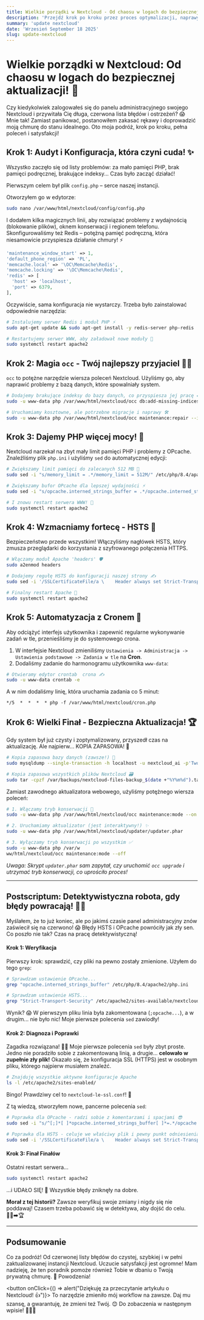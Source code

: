 ```yaml
---
title: Wielkie porządki w Nextcloud - Od chaosu w logach do bezpiecznej aktualizacji! 🚀
description: 'Przejdź krok po kroku przez proces optymalizacji, naprawy i bezpiecznej aktualizacji Nextcloud z poziomu konsoli. Pozbądź się błędów i przyspiesz swoją chmurę!'
summary: 'update nextcloud'
date: 'Wrzesień September 18 2025'
slug: update-nextcloud
---
```


# Wielkie porządki w Nextcloud: Od chaosu w logach do bezpiecznej aktualizacji! 🚀

Czy kiedykolwiek zalogowałeś się do panelu administracyjnego swojego Nextcloud i przywitała Cię długa, czerwona lista błędów i ostrzeżeń? 😱 Mnie tak! Zamiast panikować, postanowiłem zakasać rękawy i doprowadzić moją chmurę do stanu idealnego. Oto moja podróż, krok po kroku, pełna poleceń i satysfakcji!

## Krok 1: Audyt i Konfiguracja, która czyni cuda! ✨

Wszystko zaczęło się od listy problemów: za mało pamięci PHP, brak pamięci podręcznej, brakujące indeksy... Czas było zacząć działać!

Pierwszym celem był plik `config.php` – serce naszej instancji.

Otworzyłem go w edytorze:
```bash
sudo nano /var/www/html/nextcloud/config/config.php
```

I dodałem kilka magicznych linii, aby rozwiązać problemy z wydajnością (blokowanie plików), oknem konserwacji i regionem telefonu. Skonfigurowaliśmy też Redis – potężną pamięć podręczną, która niesamowicie przyspiesza działanie chmury! ⚡️

```php
'maintenance_window_start' => 1,
'default_phone_region' => 'PL',
'memcache.local' => '\OC\Memcache\Redis',
'memcache.locking' => '\OC\Memcache\Redis',
'redis' => [
  'host' => 'localhost',
  'port' => 6379,
],
```

Oczywiście, sama konfiguracja nie wystarczy. Trzeba było zainstalować odpowiednie narzędzia:
```bash
# Instalujemy serwer Redis i moduł PHP ⚡️
sudo apt-get update && sudo apt-get install -y redis-server php-redis

# Restartujemy serwer WWW, aby załadował nowe moduły 🔄
sudo systemctl restart apache2
```

## Krok 2: Magia `occ` - Twój najlepszy przyjaciel 🧙‍♂️

`occ` to potężne narzędzie wiersza poleceń Nextcloud. Użyliśmy go, aby naprawić problemy z bazą danych, które spowalniały system.

```bash
# Dodajemy brakujące indeksy do bazy danych, co przyspiesza jej pracę 🏎️
sudo -u www-data php /var/www/html/nextcloud/occ db:add-missing-indices

# Uruchamiamy kosztowne, ale potrzebne migracje i naprawy 🛠️
sudo -u www-data php /var/www/html/nextcloud/occ maintenance:repair --include-expensive
```

## Krok 3: Dajemy PHP więcej mocy! 💪

Nextcloud narzekał na zbyt mały limit pamięci PHP i problemy z OPcache. Znaleźliśmy plik `php.ini` i użyliśmy `sed` do automatycznej edycji:

```bash
# Zwiększamy limit pamięci do zalecanych 512 MB 🧠
sudo sed -i "s/memory_limit = .*/memory_limit = 512M/" /etc/php/8.4/apache2/php.ini

# Zwiększamy bufor OPcache dla lepszej wydajności ⚡️
sudo sed -i "s/opcache.interned_strings_buffer = .*/opcache.interned_strings_buffer = 16/" /etc/php/8.4/apache2/php.ini

# I znowu restart serwera WWW! 🔄
sudo systemctl restart apache2
```

## Krok 4: Wzmacniamy fortecę - HSTS 🏰

Bezpieczeństwo przede wszystkim! Włączyliśmy nagłówek HSTS, który zmusza przeglądarki do korzystania z szyfrowanego połączenia HTTPS.

```bash
# Włączamy moduł Apache 'headers' 🛡️
sudo a2enmod headers

# Dodajemy regułę HSTS do konfiguracji naszej strony ✍️
sudo sed -i '/SSLCertificateFile/a \    Header always set Strict-Transport-Security "max-age=15552000; includeSubDomains"' /etc/apache2/sites-available/nextcloud-le-ssl.conf

# Finalny restart Apache 🔄
sudo systemctl restart apache2
```

## Krok 5: Automatyzacja z Cronem 🤖

Aby odciążyć interfejs użytkownika i zapewnić regularne wykonywanie zadań w tle, przenieśliśmy je do systemowego crona.

1.  W interfejsie Nextcloud zmieniliśmy `Ustawienia -> Administracja -> Ustawienia podstawowe -> Zadania w tle` na **Cron**.
2.  Dodaliśmy zadanie do harmonogramu użytkownika `www-data`:

```bash
# Otwieramy edytor crontab  crona ✍️
sudo -u www-data crontab -e
```

A w nim dodaliśmy linię, która uruchamia zadania co 5 minut:
```
*/5  *  *  *  * php -f /var/www/html/nextcloud/cron.php
```

## Krok 6: Wielki Finał - Bezpieczna Aktualizacja! 🏆

Gdy system był już czysty i zoptymalizowany, przyszedł czas na aktualizację. Ale najpierw... KOPIA ZAPASOWA! 💾

```bash
# Kopia zapasowa bazy danych (zawsze!) 🙏
sudo mysqldump --single-transaction -h localhost -u nextcloud_ai -p'TwojeHasło' nextcloud_db > /var/backups/nextcloud-db-backup_$(date +"%Y%m%d").sql

# Kopia zapasowa wszystkich plików Nextcloud 🗃️
sudo tar -cpzf /var/backups/nextcloud-files-backup_$(date +"%Y%m%d").tar.gz /var/www/html/nextcloud
```

Zamiast zawodnego aktualizatora webowego, użyliśmy potężnego wiersza poleceń:

```bash
# 1. Włączamy tryb konserwacji 🚧
sudo -u www-data php /var/www/html/nextcloud/occ maintenance:mode --on

# 2. Uruchamiamy aktualizator (jest interaktywny!) ✨
sudo -u www-data php /var/www/html/nextcloud/updater/updater.phar

# 3. Wyłączamy tryb konserwacji po wszystkim ✅
sudo -u www-data php /var/w
ww/html/nextcloud/occ maintenance:mode --off
```
*Uwaga: Skrypt `updater.phar` sam zapytał, czy uruchomić `occ upgrade` i utrzymać tryb konserwacji, co uprościło proces!*

---

## Postscriptum: Detektywistyczna robota, gdy błędy powracają! 🕵️‍♂️

Myślałem, że to już koniec, ale po jakimś czasie panel administracyjny znów zaświecił się na czerwono! 😱 Błędy HSTS i OPcache powróciły jak zły sen. Co poszło nie tak? Czas na pracę detektywistyczną!

#### Krok 1: Weryfikacja

Pierwszy krok: sprawdzić, czy pliki na pewno zostały zmienione. Użyłem do tego `grep`:
```bash
# Sprawdzam ustawienie OPcache...
grep "opcache.interned_strings_buffer" /etc/php/8.4/apache2/php.ini

# Sprawdzam ustawienie HSTS...
grep "Strict-Transport-Security" /etc/apache2/sites-available/nextcloud.conf
```
Wynik? 😱 W pierwszym pliku linia była zakomentowana (`;opcache...`), a w drugim... nie było nic! Moje pierwsze polecenia `sed` zawiodły!

#### Krok 2: Diagnoza i Poprawki

Zagadka rozwiązana! 🕵️‍♂️ Moje pierwsze polecenia `sed` były zbyt proste. Jedno nie poradziło sobie z zakomentowaną linią, a drugie... **celowało w zupełnie zły plik!** Okazało się, że konfiguracja SSL (HTTPS) jest w osobnym pliku, którego najpierw musiałem znaleźć.

```bash
# Znajduję wszystkie aktywne konfiguracje Apache
ls -l /etc/apache2/sites-enabled/
```
Bingo! Prawdziwy cel to `nextcloud-le-ssl.conf`! 🎯

Z tą wiedzą, stworzyłem nowe, pancerne polecenia `sed`:
```bash
# Poprawka dla OPcache - radzi sobie z komentarzami i spacjami 😎
sudo sed -i "s/^[;]*[ ]*opcache.interned_strings_buffer[ ]*=.*/opcache.interned_strings_buffer = 16/" /etc/php/8.4/apache2/php.ini

# Poprawka dla HSTS - celuje we właściwy plik i pewny punkt odniesienia 🎯
sudo sed -i '/SSLCertificateFile/a \    Header always set Strict-Transport-Security "max-age=15552000; includeSubDomains"' /etc/apache2/sites-available/nextcloud-le-ssl.conf
```

#### Krok 3: Finał Finałów

Ostatni restart serwera...
```bash
sudo systemctl restart apache2
```
...i UDAŁO SIĘ! 🎉 Wszystkie błędy zniknęły na dobre.

**Morał z tej historii?** Zawsze weryfikuj swoje zmiany i nigdy się nie poddawaj! Czasem trzeba pobawić się w detektywa, aby dojść do celu. 🕵️‍♂️➡️🏆

---

## Podsumowanie

Co za podróż! Od czerwonej listy błędów do czystej, szybkiej i w pełni zaktualizowanej instancji Nextcloud. Uczucie satysfakcji jest ogromne! Mam nadzieję, że ten poradnik pomoże również Tobie w dbaniu o Twoją prywatną chmurę. 🎉 Powodzenia!

<button onClick={() => alert("Dziękuję za przeczytanie artykułu o Nextcloud! 👍")}>
  To narzędzie zmieniło mój workflow na zawsze. Daj mu szansę, a gwarantuję, że zmieni też Twój.
 😊 Do zobaczenia w następnym wpisie! 🧙‍♂️🌟
</button>